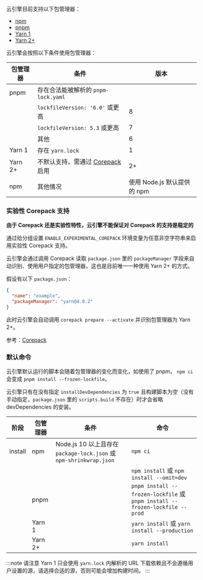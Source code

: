 云引擎目前支持以下包管理器：

- [npm](https://docs.npmjs.com/cli/v10/commands/npm)
- [pnpm](https://pnpm.io)
- [Yarn 1](https://classic.yarnpkg.com)
- [Yarn 2+](https://yarnpkg.com)

云引擎会按照以下条件使用包管理器：

| 包管理器 | 条件                                                      | 版本                        |
| -------- | --------------------------------------------------------- | --------------------------- |
| pnpm     | 存在合法能被解析的 `pnpm-lock.yaml`                       |                             |
|          | `lockfileVersion: '6.0'` 或更高                           | 8                           |
|          | `lockfileVersion: 5.3` 或更高                             | 7                           |
|          | 其他                                                      | 6                           |
| Yarn 1   | 存在 `yarn.lock`                                          | 1                           |
| Yarn 2+  | 不默认支持，需通过 [Corepack](#实验性-corepack-支持) 启用 | 2+                          |
| npm      | 其他情况                                                  | 使用 Node.js 默认提供的 npm |

### 实验性 Corepack 支持

**由于 Corepack 还是实验性特性，云引擎不能保证对 Corepack 的支持是稳定的**

通过给分组设置 `ENABLE_EXPERIMENTAL_COREPACK` 环境变量为任意非空字符串来启用实验性 Corepack 支持。

云引擎会通过调用 Corepack 读取 `package.json` 里的 `packageManager` 字段来自动识别、使用用户指定的包管理器，这也是目前唯一一种使用 Yarn 2+ 的方式。

假设有以下 `package.json`：

```json title="package.json"
{
  "name": "example",
  "packageManager": "yarn@4.0.2"
}
```

此时云引擎会自动调用 `corepack prepare --activate` 并识别包管理器为 Yarn 2+。

参考：[Corepack](https://nodejs.org/api/corepack.html)

### 默认命令

云引擎默认运行的脚本会随着包管理器的变化而变化，如使用了 pnpm， `npm ci` 会变成 `pnpm install --frozen-lockfile`。

云引擎只有在没有指定 `installDevDependencies` 为 `true` 且构建脚本为空（没有手动指定，`package.json` 里的 `scripts.build` 不存在）时才会省略 devDependencies 的安装。

| 阶段    | 包管理器 | 条件                                                               | 命令                                                                        |
| ------- | -------- | ------------------------------------------------------------------ | --------------------------------------------------------------------------- |
| install | npm      | Node.js 10 以上且存在 `package-lock.json` 或 `npm-shrinkwrap.json` | `npm ci`                                                                    |
|         |          |                                                                    | `npm install` 或 `npm install --omit=dev`                                   |
|         | pnpm     |                                                                    | `pnpm install --frozen-lockfile` 或 `pnpm install --frozen-lockfile --prod` |
|         | Yarn 1   |                                                                    | `yarn install` 或 `yarn install --production`                               |
|         | Yarn 2+  |                                                                    | `yarn install`                                                              |

:::note
请注意 Yarn 1 只会使用 `yarn.lock` 内解析的 URL 下载依赖且不会遵循用户设置的源，请选择合适的源，否则可能会增加构建时间。
:::
